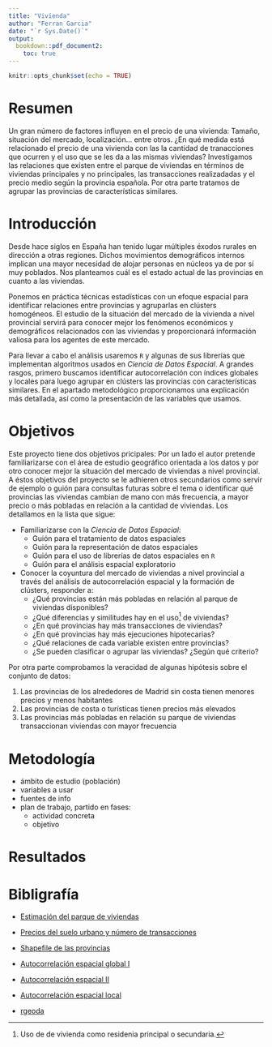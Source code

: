 ```yaml
---
title: "Vivienda"
author: "Ferran Garcia"
date: "`r Sys.Date()`"
output: 
  bookdown::pdf_document2:
    toc: true
---
```


```r
knitr::opts_chunk$set(echo = TRUE)
```

\newpage
# Resumen

Un gran número de factores influyen en el precio de una vivienda: Tamaño, situación del mercado, localización... entre otros. ¿En qué medida está relacionado el precio de una vivienda con las la cantidad de tranacciones que ocurren y el uso que se les da a las mismas viviendas? Investigamos las relaciones que existen entre el parque de viviendas en términos de viviendas principales y no principales, las transacciones realizadadas y el precio medio según la provincia española. Por otra parte tratamos de agrupar las provincias de características similares.

# Introducción

Desde hace siglos en España han tenido lugar múltiples éxodos rurales en dirección a otras regiones. Dichos movimientos demográficos internos implican una mayor necesidad de alojar personas en núcleos ya de por sí muy poblados. Nos planteamos cuál es el estado actual de las provincias en cuanto a las viviendas. 

Ponemos en práctica técnicas estadísticas con un efoque espacial para identificar relaciones entre provincias y agruparlas en clústers homogéneos. El estudio de la situación del mercado de la vivienda a nivel provincial servirá para conocer mejor los fenómenos económicos y demográficos relacionados con las viviendas y proporcionará información valiosa para los agentes de este mercado.

Para llevar a cabo el análisis usaremos `R` y algunas de sus librerías que implementan algoritmos usados en *Ciencia de Datos Espacial*. A grandes rasgos, primero buscamos identificar autocorrelación con índices globales y locales para luego agrupar en clústers las provincias con características similares. En el apartado metodológico proporcionamos una explicación más detallada, así como la presentación de las variables que usamos.

\newpage
# Objetivos

Este proyecto tiene dos objetivos pricipales: Por un lado el autor pretende familiarizarse con el área de estudio geográfico orientada a los datos y por otro conocer mejor la situación del mercado de viviendas a nivel provincial. A éstos objetivos del proyecto se le adhieren otros secundarios como servir de ejemplo o guión para consultas futuras sobre el tema o identificar qué provincias las viviendas cambian de mano con más frecuencia, a mayor precio o más pobladas en relación a la cantidad de viviendas. Los detallamos en la lista que sigue:

- Familiarizarse con la *Ciencia de Datos Espacial*:
  + Guión para el tratamiento de datos espaciales
  + Guión para la representación de datos espaciales
  + Guión para el uso de librerías de datos espaciales en `R`
  + Guión para el análisis espacial exploratorio
  
- Conocer la coyuntura del mercado de viviendas a nivel provincial a través del análisis de autocorrelación espacial y la formación de clústers, responder a:
  + ¿Qué provincias están más pobladas en relación al parque de viviendas disponibles?
  + ¿Qué diferencias y similitudes hay en el uso^[Uso de de vivienda como residenia principal o secundaria.] de viviendas?
  + ¿En qué provincias hay más transacciones de viviendas?
  + ¿En qué provincias hay más ejecuciones hipotecarias?
  + ¿Qué relaciones de cada variable existen entre provincias?
  + ¿Se pueden clasificar o agrupar las viviendas? ¿Según qué criterio?

Por otra parte comprobamos la veracidad de algunas hipótesis sobre el conjunto de datos:

1. Las provincias de los alrededores de Madrid sin costa tienen menores precios y menos habitantes
2. Las provincias de costa o turísticas tienen precios más elevados
3. Las provincias más pobladas en relación su parque de viviendas transaccionan viviendas con mayor frecuencia

\newpage
# Metodología

- ámbito de estudio (población)
- variables a usar
- fuentes de info
- plan de trabajo, partido en fases:
  + actividad concreta
  + objetivo

\newpage
# Resultados

\newpage
# Bibligrafía

- [Estimación del parque de viviendas](https://apps.fomento.gob.es/BoletinOnline2/?nivel=2&orden=33000000)
- [Precios del suelo urbano y número de transacciones](https://apps.fomento.gob.es/BoletinOnline2/?nivel=2&orden=36000000)
- [Shapefile de las provincias](https://www.arcgis.com/home/item.html?id=83d81d9336c745fd839465beab885ab7)

- [Autocorrelación espacial global I](https://spatialanalysis.github.io/handsonspatialdata/global-spatial-autocorrelation-2.html#preliminaries-11)
- [Autocorrelación espacial II](https://lanselin.github.io/introbook_vol1/CHglobalsa.html) 
- [Autocorrelación espacial local](https://lanselin.github.io/introbook_vol1/CHLISA.html)

- [rgeoda](https://geodacenter.github.io/rgeoda/)